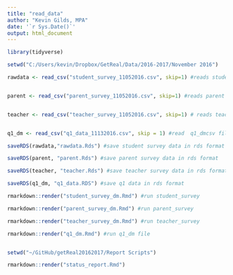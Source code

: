 ```yaml
---
title: "read_data"
author: "Kevin Gilds, MPA"
date: '`r Sys.Date()`'
output: html_document
---
```


```r

library(tidyverse)

```





```r

setwd("C:/Users/kevin/Dropbox/GetReal/Data/2016-2017/November 2016")

rawdata <- read_csv("student_survey_11052016.csv", skip=1) #reads student survey


parent <- read_csv("parent_survey_11052016.csv", skip=1) #reads parent survey


teacher <- read_csv("teacher_survey_11052016.csv", skip=1) # reads teacher survey


q1_dm <- read_csv("q1_data_11132016.csv", skip = 1) #read  q1_dmcsv file


```


```r

saveRDS(rawdata,"rawdata.Rds") #save student survey data in rds format

saveRDS(parent, "parent.Rds") #save parent survey data in rds format

saveRDS(teacher, "teacher.Rds") #save teacher survey data in rds format

saveRDS(q1_dm, "q1_data.RDS") #save q1 data in rds format


```



```r

rmarkdown::render("student_survey_dm.Rmd") #run student_survey

rmarkdown::render("parent_survey_dm.Rmd") #run parent_survey

rmarkdown::render("teacher_survey_dm.Rmd") #run teacher_survey

rmarkdown::render("q1_dm.Rmd") #run q1_dm file



```



```r
setwd("~/GitHub/getReal20162017/Report Scripts")

rmarkdown::render("status_report.Rmd")



```

